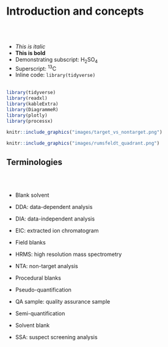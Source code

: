 # **Introduction and concepts** {#Intro}

<br><br>




* _This is italic_
* __This is bold__
* Demonstrating subscript: H~2~SO~4~
* Superscript: ^13^C
* Inline code: `library(tidyverse)`
<br><br>


```r

library(tidyverse)
library(readxl)
library(kableExtra)
library(DiagrammeR)
library(plotly)
library(processx)

```


```r

knitr::include_graphics("images/target_vs_nontarget.png")
```

```r
knitr::include_graphics("images/rumsfeldt_quadrant.png")

```

## Terminologies
<br><br>

- Blank solvent  

- DDA: data-dependent analysis  

- DIA: data-independent analysis  

- EIC: extracted ion chromatogram  

- Field blanks  

- HRMS: high resolution mass spectrometry 

- NTA: non-target analysis  

- Procedural blanks  

- Pseudo-quantification  

- QA sample: quality assurance sample  

- Semi-quantification

- Solvent blank

- SSA: suspect screening analysis  
 







